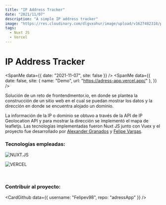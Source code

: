```yaml
---
title: "IP Address Tracker"
date: "2021/11/07"
description: "A simple IP address tracker"
image: "https://res.cloudinary.com/dlgvxohur/image/upload/v1627482318/proyectos/ip-address-tracker/g1alexander-foto-1.webp"
tags:
  - Nuxt JS
  - Vercel
---
```


# IP Address Tracker

<section>

<SpanMe data={{ date: "2021-11-07", site: false }} />
<SpanMe
  data={{
    date: false,
    site: { name: "Demo", url: "https://adress-app.vercel.app/" },
  }}
/>

</section>

Solución de un reto de frontendmentor.io, en donde se plantea la construcción de un sitio web en el cual se puedan mostrar los datos y la dirección en donde se encuentra alojado un dominio.

La información de la IP o dominio se obtuvo a través de la API de IP Geolocation API y para mostrar la dirección se implementó el mapa de leafletjs. Las tecnologías implementadas fueron Nuxt JS junto con Vuex y el proyecto fue desarrollado por <a href="https://www.linkedin.com/in/g1alexander/" target="_blank" rel="noreferrer">Alexander Granados</a> y <a href="https://www.linkedin.com/in/felipevargass/" target="_blank" rel="noreferrer">Felipe Vargas</a>.

### Tecnologías empleadas:

<section>

![NUXT.JS](https://img.shields.io/badge/-NUXT.JS-00C58E?&logo=nuxtdotjs&logoColor=ffffff)

![VERCEL](https://img.shields.io/badge/-VERCEL-000000?&logo=Vercel&logoColor=ffffff)

</section>

<br />

<ImageMe
  src="https://res.cloudinary.com/dlgvxohur/image/upload/v1627482318/proyectos/ip-address-tracker/g1alexander-foto-1.webp"
  alt="portada-ip-tracker"
/>

### Contribuir al proyecto:

<CardGithub data={{ username: "Felipev98", repo: "adressApp" }} />
